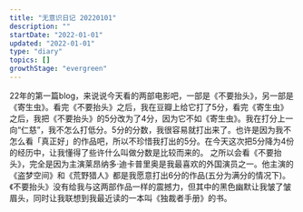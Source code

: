 ```yaml
---
title: "无意识日记 20220101"
description: ""
startDate: "2022-01-01"
updated: "2022-01-01"
type: "diary"
topics: []
growthStage: "evergreen"
---
```


22年的第一篇blog，来说说今天看的两部电影吧，一部是《不要抬头》，另一部是《寄生虫》。看完《不要抬头》之后，我在豆瓣上给它打了5分，看完《寄生虫》之后，我把《不要抬头》的5分改为了4分，因为它不如《寄生虫》。我在打分上一向“仁慈”，我不怎么打低分。5分的分数，我很容易就打出来了。也许是因为我不怎么看「真正好」的作品吧，所以不珍惜我打出的5分。在今天这次把5分降为4份的经历中，让我懂得了些许什么叫做分数是比较而来的。
之所以会看《不要抬头》，完全是因为主演莱昂纳多·迪卡普里奥是我最喜欢的外国演员之一。他主演的《盗梦空间》和《荒野猎人》都是我愿意打出6分的作品(五分为满分的情况下)。《不要抬头》没有给我与这两部作品一样的震撼力，但其中的黑色幽默让我皱了皱眉头，同时让我联想到我最近读的一本叫《独裁者手册》的书。